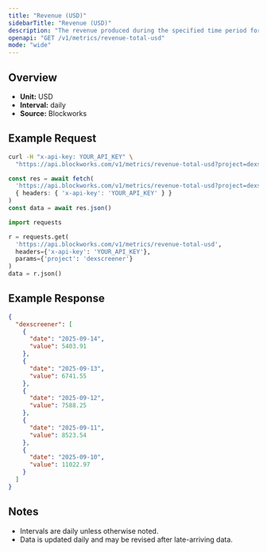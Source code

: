 ```yaml
---
title: "Revenue (USD)"
sidebarTitle: "Revenue (USD)"
description: "The revenue produced during the specified time period for given project."
openapi: "GET /v1/metrics/revenue-total-usd"
mode: "wide"
---
```


## Overview

- **Unit:** USD
- **Interval:** daily
- **Source:** Blockworks

## Example Request

<CodeGroup>

```bash cURL
curl -H "x-api-key: YOUR_API_KEY" \
  "https://api.blockworks.com/v1/metrics/revenue-total-usd?project=dexscreener"
```

```typescript TypeScript
const res = await fetch(
  'https://api.blockworks.com/v1/metrics/revenue-total-usd?project=dexscreener',
  { headers: { 'x-api-key': 'YOUR_API_KEY' } }
)
const data = await res.json()
```

```python Python
import requests

r = requests.get(
  'https://api.blockworks.com/v1/metrics/revenue-total-usd',
  headers={'x-api-key': 'YOUR_API_KEY'},
  params={'project': 'dexscreener'}
)
data = r.json()
```

</CodeGroup>

## Example Response

```json
{
  "dexscreener": [
    {
      "date": "2025-09-14",
      "value": 5403.91
    },
    {
      "date": "2025-09-13",
      "value": 6741.55
    },
    {
      "date": "2025-09-12",
      "value": 7588.25
    },
    {
      "date": "2025-09-11",
      "value": 8523.54
    },
    {
      "date": "2025-09-10",
      "value": 11022.97
    }
  ]
}
```

## Notes
- Intervals are daily unless otherwise noted.
- Data is updated daily and may be revised after late-arriving data.